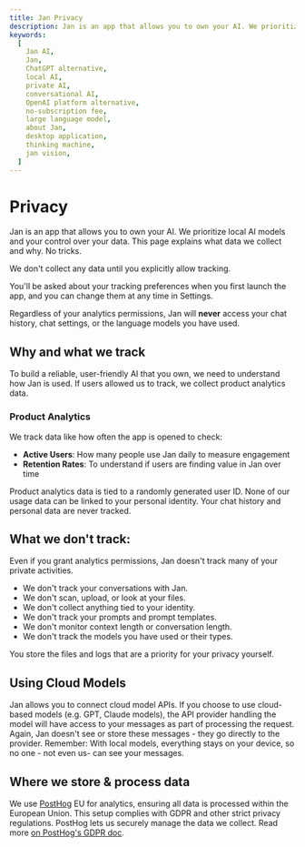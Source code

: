 ```yaml
---
title: Jan Privacy
description: Jan is an app that allows you to own your AI. We prioritize your control over your data and explain what data we collect and why.
keywords:
  [
    Jan AI,
    Jan,
    ChatGPT alternative,
    local AI,
    private AI,
    conversational AI,
    OpenAI platform alternative,
    no-subscription fee,
    large language model,
    about Jan,
    desktop application,
    thinking machine,
    jan vision,
  ]
---
```


# Privacy

Jan is an app that allows you to own your AI. We prioritize local AI models and your control over your data. This page explains what data we collect and why. No tricks.

<Callout type="info">
We don't collect any data until you explicitly allow tracking. 
</Callout>

You'll be asked about your tracking preferences when you first launch the app, and you can change them at any time in Settings.

Regardless of your analytics permissions, Jan will **never** access your chat history, chat settings, or the language models you have used.

## Why and what we track

To build a reliable, user-friendly AI that you own, we need to understand how Jan is used. If users allowed us to track, we collect product analytics data.

### Product Analytics

We track data like how often the app is opened to check:

- **Active Users**: How many people use Jan daily to measure engagement
- **Retention Rates**: To understand if users are finding value in Jan over time

Product analytics data is tied to a randomly generated user ID. None of our usage data can be linked to your personal identity. Your chat history and personal data are never tracked.

## What we **don't** track:

<Callout type="info">
Even if you grant analytics permissions, Jan doesn't track many of your private activities. 
</Callout>

- We don't track your conversations with Jan.
- We don't scan, upload, or look at your files.
- We don't collect anything tied to your identity.
- We don't track your prompts and prompt templates.
- We don't monitor context length or conversation length.
- We don't track the models you have used or their types.

You store the files and logs that are a priority for your privacy yourself. 

## Using Cloud Models

Jan allows you to connect cloud model APIs. If you choose to use cloud-based models (e.g. GPT, Claude models), the API provider handling the model will have access to your messages as part of processing the request. Again, Jan doesn't see or store these messages - they go directly to the provider. Remember: With local models, everything stays on your device, so no one - not even us- can see your messages.

## Where we store & process data
We use [PostHog](https://posthog.com/eu) EU for analytics, ensuring all data is processed within the European Union. This setup complies with GDPR and other strict privacy regulations. PostHog lets us securely manage the data we collect. Read more [on PostHog's GDPR doc](https://posthog.com/docs/privacy/gdpr-compliance).
